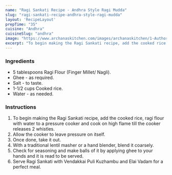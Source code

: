 ---
name: "Ragi Sankati Recipe - Andhra Style Ragi Mudda"
slug: "ragi-sankati-recipe-andhra-style-ragi-mudda"
layout: 'RecipeLayout'
prepTime: "35"
cuisine: "Andhra"
cuisineSlug: "andhra"
image: "https://www.archanaskitchen.com/images/archanaskitchen/1-Author/Nusrath_Jahan/Ragi_santi_or_ragi_rice_porridge.jpg"
excerpt: "To begin making the Ragi Sankati recipe, add the cooked rice, ragi flour with water to a pressure cooker and cook on high flame till the cooker releases 2 whistles"
---

### Ingredients

- 5 tablespoons Ragi Flour (Finger Millet/ Nagli).
- Ghee - as required.
- Salt - to taste.
- 1-1/2 cups Cooked rice.
- Water - as needed.

### Instructions

1. To begin making the Ragi Sankati recipe, add the cooked rice, ragi flour with water to a pressure cooker and cook on high flame till the cooker releases 2 whistles.
1. Allow the cooker to leave pressure on itself.
1. Once done, take it out.
1. With a traditional lentil masher or a hand blender, blend it coarsely.
1. Check for seasoning and make balls of it by applying ghee to your hands and it is read to be served.
1. Serve Ragi Sankati with Vendakkai Puli Kuzhambu and Elai Vadam for a perfect meal.
